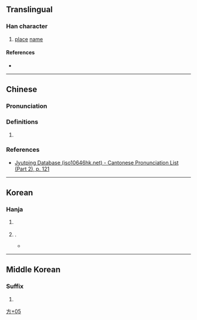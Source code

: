 {{character info}}
==Translingual==

===Han character===
{{Han char|rn=70|rad=方|as=05|sn=9|four=|canj=YSIF|ids=⿰方厼}}

# [[place]] [[name]]

====References====
* {{Han ref|kx=0482.101|dj=0844.060|hdz=32177.011|uh=65C0|ud=26048}}

----

==Chinese==
{{zh-forms}}

===Pronunciation===
{{zh-pron
|m=mèi
|c=ji5
}}

===Definitions===
{{zh-hanzi}}

# {{rfdef|yue|sort=方05}}

===References===
* [http://www.iso10646hk.net/jp/document/download.jsp Jyutping Database (iso10646hk.net) - Cantonese Pronunciation List (Part 2), p. 121]

----

==Korean==

===Hanja===
{{ko-hanja|며}}

# {{lb|ko|historical}} {{n-g|An element in [[placename]]s.}}
# {{lb|ko|historical}} {{surname|ko|nodot=1}}.
#* {{quote-book|1=zh|year=1908|title=증보문헌비고(增補文獻備考)|volume_plain=Volume 53; 졔계고 (帝系考)|entry=附氏族|url=|page=|text=[[鎮川]]'''旀'''[[氏]]，[[文川]][[𨳈]][[氏]]，[[右]][[兩]][[姓]]，[[韻書]][[未詳]]。|translation=The Jincheon {{lang|zh|旀}} clan; the Muncheon {{lang|zh|𨳈}} clan; the two surnames to the left are not found in rime dictionaries.}}

----

==Middle Korean==

===Suffix===
{{head|okm|suffix|tr=-mye}}

# {{alternative spelling of|okm|㢱}}

[[Category:Korean-only CJKV Characters|方+05]]